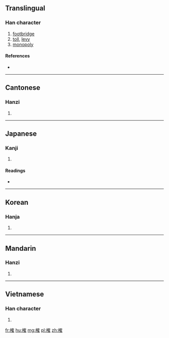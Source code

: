 ==Translingual==

===Han character===
{{Han char|rn=75|rad=木|as=10|sn=14|four=44914|canj=DOBG}}

# [[footbridge]]
# [[toll]], [[levy]]
# [[monopoly]]

====References====
* {{Han ref|kx=0544.270|dkj=15283|dj=0932.100|hdz=21270.120|uh=69B7|ud=27063|bh=BA65|bd=47717}}

----

==Cantonese==

===Hanzi===
{{yue-hanzi|jyut=[[kok3]]|y=kok3}}

# {{defn|lang=yue|sort=木10}}

----

==Japanese==

===Kanji===
{{ja-kanji|grade=|rs=木10}}

# {{defn|lang=ja|sort=木10}}

====Readings====
* {{ja-readings|on=[[かく]] (kaku), [[こう]] (kō), [[きょう]] (kyō)|kun=[[まるきばし]] (marukibashi)}}

----

==Korean==

===Hanja===
{{ko-hanja|hangeul=교|eumhun=|rv=gyo|mr=kyo|y=kyo}}

# {{defn|lang=ko|sort=木10}}

----

==Mandarin==

===Hanzi===
{{cmn-hanzi|pin=[[què]] ([[que4]])|wg=ch'üeh<sup>4</sup>}}

# {{defn|lang=cmn|sort=木10}}

----

==Vietnamese==

===Han character===
{{vi-hantu|[[các]], [[dác]]|rs=木10}}

# {{defn|lang=vi|sort=木10}}

[[fr:榷]]
[[hu:榷]]
[[mg:榷]]
[[pl:榷]]
[[zh:榷]]